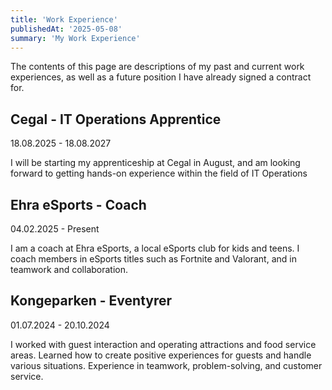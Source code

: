 ```yaml
---
title: 'Work Experience'
publishedAt: '2025-05-08'
summary: 'My Work Experience'
---
```


The contents of this page are descriptions of my past and current work experiences, as well as a future position I have already signed a contract for.

## Cegal - IT Operations Apprentice
18.08.2025 - 18.08.2027

I will be starting my apprenticeship at Cegal in August, and am looking forward to getting hands-on experience within the field of IT Operations

## Ehra eSports - Coach
04.02.2025 - Present

I am a coach at Ehra eSports, a local eSports club for kids and teens. I coach members in eSports titles such as Fortnite and Valorant, and in teamwork and collaboration.

## Kongeparken - Eventyrer
01.07.2024 - 20.10.2024

I worked with guest interaction and operating attractions and food service areas. Learned how to create positive experiences for guests and handle various situations. Experience in teamwork, problem-solving, and customer service.